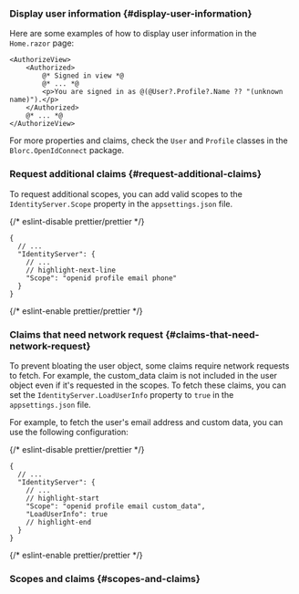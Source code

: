 
### Display user information \{#display-user-information}

Here are some examples of how to display user information in the `Home.razor` page:

```cshtml
<AuthorizeView>
    <Authorized>
        @* Signed in view *@
        @* ... *@
        <p>You are signed in as @(@User?.Profile?.Name ?? "(unknown name)").</p>
    </Authorized>
    @* ... *@
</AuthorizeView>
```

For more properties and claims, check the `User` and `Profile` classes in the `Blorc.OpenIdConnect` package.

### Request additional claims \{#request-additional-claims}

<FindUserInfoMissing method="User" />

<ScopesAndClaimsIntroduction />

To request additional scopes, you can add valid scopes to the `IdentityServer.Scope` property in the `appsettings.json` file.

{/* eslint-disable prettier/prettier */}
```json5
{
  // ...
  "IdentityServer": {
    // ...
    // highlight-next-line
    "Scope": "openid profile email phone"
  }
}
```
{/* eslint-enable prettier/prettier */}

### Claims that need network request \{#claims-that-need-network-request}

To prevent bloating the user object, some claims require network requests to fetch. For example, the custom_data claim is not included in the user object even if it's requested in the scopes. To fetch these claims, you can set the `IdentityServer.LoadUserInfo` property to `true` in the `appsettings.json` file.

For example, to fetch the user's email address and custom data, you can use the following configuration:

{/* eslint-disable prettier/prettier */}
```json5
{
  // ...
  "IdentityServer": {
    // ...
    // highlight-start
    "Scope": "openid profile email custom_data",
    "LoadUserInfo": true
    // highlight-end
  }
}
```
{/* eslint-enable prettier/prettier */}

### Scopes and claims \{#scopes-and-claims}

<ScopesAndClaims />

